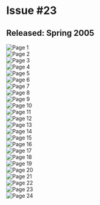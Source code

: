 # Issue #23
## Released: Spring 2005

![Page 1](/img/wiki/ytv/whoa_magazine/issue_23/1.jpg)  
![Page 2](/img/wiki/ytv/whoa_magazine/issue_23/2.jpg)  
![Page 3](/img/wiki/ytv/whoa_magazine/issue_23/3.jpg)  
![Page 4](/img/wiki/ytv/whoa_magazine/issue_23/4.jpg)  
![Page 5](/img/wiki/ytv/whoa_magazine/issue_23/5.jpg)  
![Page 6](/img/wiki/ytv/whoa_magazine/issue_23/6.jpg)  
![Page 7](/img/wiki/ytv/whoa_magazine/issue_23/7.jpg)  
![Page 8](/img/wiki/ytv/whoa_magazine/issue_23/8.jpg)  
![Page 9](/img/wiki/ytv/whoa_magazine/issue_23/9.jpg)  
![Page 10](/img/wiki/ytv/whoa_magazine/issue_23/10.jpg)  
![Page 11](/img/wiki/ytv/whoa_magazine/issue_23/11.jpg)  
![Page 12](/img/wiki/ytv/whoa_magazine/issue_23/12.jpg)  
![Page 13](/img/wiki/ytv/whoa_magazine/issue_23/13.jpg)  
![Page 14](/img/wiki/ytv/whoa_magazine/issue_23/14.jpg)  
![Page 15](/img/wiki/ytv/whoa_magazine/issue_23/15.jpg)  
![Page 16](/img/wiki/ytv/whoa_magazine/issue_23/16.jpg)  
![Page 17](/img/wiki/ytv/whoa_magazine/issue_23/17.jpg)  
![Page 18](/img/wiki/ytv/whoa_magazine/issue_23/18.jpg)  
![Page 19](/img/wiki/ytv/whoa_magazine/issue_23/19.jpg)  
![Page 20](/img/wiki/ytv/whoa_magazine/issue_23/20.jpg)  
![Page 21](/img/wiki/ytv/whoa_magazine/issue_23/21.jpg)  
![Page 22](/img/wiki/ytv/whoa_magazine/issue_23/22.jpg)  
![Page 23](/img/wiki/ytv/whoa_magazine/issue_23/23.jpg)  
![Page 24](/img/wiki/ytv/whoa_magazine/issue_23/24.jpg)  
